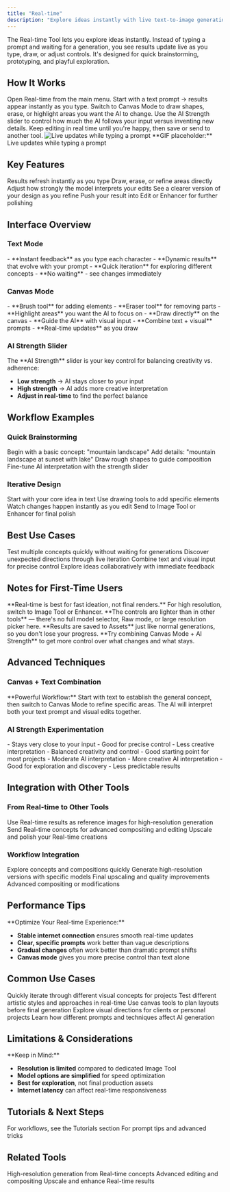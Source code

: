 ```yaml
---
title: "Real-time"
description: "Explore ideas instantly with live text-to-image generation and interactive canvas editing"
---
```


The Real-time Tool lets you explore ideas instantly. Instead of typing a prompt and waiting for a generation, you see results update live as you type, draw, or adjust controls. It's designed for quick brainstorming, prototyping, and playful exploration.

## How It Works

<Steps>
  <Step title="Open Real-time">
    Open Real-time from the main menu.
  </Step>
  
  <Step title="Start with Text">
    Start with a text prompt → results appear instantly as you type.
  </Step>
  
  <Step title="Switch to Canvas Mode">
    Switch to Canvas Mode to draw shapes, erase, or highlight areas you want the AI to change.
  </Step>
  
  <Step title="Adjust AI Strength">
    Use the AI Strength slider to control how much the AI follows your input versus inventing new details.
  </Step>
  
  <Step title="Save or Send">
    Keep editing in real time until you're happy, then save or send to another tool.
  </Step>
</Steps>

<Frame>
  <img src="/images/tools/realtime-live-updates.gif" alt="Live updates while typing a prompt" />
</Frame>

<Note>
**GIF placeholder:** Live updates while typing a prompt
</Note>

## Key Features

<CardGroup cols={2}>
  <Card title="Live Text-to-Image" icon="bolt">
    Results refresh instantly as you type
  </Card>
  
  <Card title="Interactive Canvas" icon="paintbrush">
    Draw, erase, or refine areas directly
  </Card>
  
  <Card title="AI Strength Control" icon="sliders">
    Adjust how strongly the model interprets your edits
  </Card>
  
  <Card title="Real-time Upscaling Preview" icon="expand">
    See a clearer version of your design as you refine
  </Card>
  
  <Card title="Send to Other Tools" icon="arrow-right">
    Push your result into Edit or Enhancer for further polishing
  </Card>
</CardGroup>

## Interface Overview

### Text Mode

<Accordion title="Live Text-to-Image Generation">
  - **Instant feedback** as you type each character
  - **Dynamic results** that evolve with your prompt
  - **Quick iteration** for exploring different concepts
  - **No waiting** - see changes immediately
</Accordion>

### Canvas Mode

<AccordionGroup>
  <Accordion title="Drawing Tools">
    - **Brush tool** for adding elements
    - **Eraser tool** for removing parts
    - **Highlight areas** you want the AI to focus on
  </Accordion>
  
  <Accordion title="Interactive Editing">
    - **Draw directly** on the canvas
    - **Guide the AI** with visual input
    - **Combine text + visual** prompts
    - **Real-time updates** as you draw
  </Accordion>
</AccordionGroup>

### AI Strength Slider

<Info>
The **AI Strength** slider is your key control for balancing creativity vs. adherence:

- **Low strength** → AI stays closer to your input
- **High strength** → AI adds more creative interpretation
- **Adjust in real-time** to find the perfect balance
</Info>

## Workflow Examples

### Quick Brainstorming

<Steps>
  <Step title="Start Typing">
    Begin with a basic concept: "mountain landscape"
  </Step>
  
  <Step title="Refine Live">
    Add details: "mountain landscape at sunset with lake"
  </Step>
  
  <Step title="Switch to Canvas">
    Draw rough shapes to guide composition
  </Step>
  
  <Step title="Adjust Strength">
    Fine-tune AI interpretation with the strength slider
  </Step>
</Steps>

### Iterative Design

<Steps>
  <Step title="Base Concept">
    Start with your core idea in text
  </Step>
  
  <Step title="Canvas Refinement">
    Use drawing tools to add specific elements
  </Step>
  
  <Step title="Real-time Adjustments">
    Watch changes happen instantly as you edit
  </Step>
  
  <Step title="Export Result">
    Send to Image Tool or Enhancer for final polish
  </Step>
</Steps>

## Best Use Cases

<CardGroup cols={2}>
  <Card title="Rapid Prototyping" icon="rocket">
    Test multiple concepts quickly without waiting for generations
  </Card>
  
  <Card title="Creative Exploration" icon="lightbulb">
    Discover unexpected directions through live iteration
  </Card>
  
  <Card title="Concept Sketching" icon="pen-to-square">
    Combine text and visual input for precise control
  </Card>
  
  <Card title="Interactive Brainstorming" icon="brain">
    Explore ideas collaboratively with immediate feedback
  </Card>
</CardGroup>

## Notes for First-Time Users

<AccordionGroup>
  <Accordion title="Purpose & Scope">
    **Real-time is best for fast ideation, not final renders.** For high resolution, switch to Image Tool or Enhancer.
  </Accordion>
  
  <Accordion title="Simplified Controls">
    **The controls are lighter than in other tools** — there's no full model selector, Raw mode, or large resolution picker here.
  </Accordion>
  
  <Accordion title="Progress Saving">
    **Results are saved to Assets** just like normal generations, so you don't lose your progress.
  </Accordion>
  
  <Accordion title="Pro Tip">
    **Try combining Canvas Mode + AI Strength** to get more control over what changes and what stays.
  </Accordion>
</AccordionGroup>

## Advanced Techniques

### Canvas + Text Combination

<Tip>
**Powerful Workflow:** Start with text to establish the general concept, then switch to Canvas Mode to refine specific areas. The AI will interpret both your text prompt and visual edits together.
</Tip>

### AI Strength Experimentation

<AccordionGroup>
  <Accordion title="Low Strength (10-30%)">
    - Stays very close to your input
    - Good for precise control
    - Less creative interpretation
  </Accordion>
  
  <Accordion title="Medium Strength (40-70%)">
    - Balanced creativity and control
    - Good starting point for most projects
    - Moderate AI interpretation
  </Accordion>
  
  <Accordion title="High Strength (80-100%)">
    - More creative AI interpretation
    - Good for exploration and discovery
    - Less predictable results
  </Accordion>
</AccordionGroup>

## Integration with Other Tools

### From Real-time to Other Tools

<CardGroup cols={3}>
  <Card title="To Image Tool" icon="image">
    Use Real-time results as reference images for high-resolution generation
  </Card>
  
  <Card title="To Edit Tool" icon="edit">
    Send Real-time concepts for advanced compositing and editing
  </Card>
  
  <Card title="To Enhancer" icon="sparkles">
    Upscale and polish your Real-time creations
  </Card>
</CardGroup>

### Workflow Integration

<Steps>
  <Step title="Ideate in Real-time">
    Explore concepts and compositions quickly
  </Step>
  
  <Step title="Refine in Image Tool">
    Generate high-resolution versions with specific models
  </Step>
  
  <Step title="Polish in Enhancer">
    Final upscaling and quality improvements
  </Step>
  
  <Step title="Edit if Needed">
    Advanced compositing or modifications
  </Step>
</Steps>

## Performance Tips

<Info>
**Optimize Your Real-time Experience:**

- **Stable internet connection** ensures smooth real-time updates
- **Clear, specific prompts** work better than vague descriptions
- **Gradual changes** often work better than dramatic prompt shifts
- **Canvas mode** gives you more precise control than text alone
</Info>

## Common Use Cases

<AccordionGroup>
  <Accordion title="Concept Art Development">
    Quickly iterate through different visual concepts for projects
  </Accordion>
  
  <Accordion title="Style Exploration">
    Test different artistic styles and approaches in real-time
  </Accordion>
  
  <Accordion title="Composition Planning">
    Use canvas tools to plan layouts before final generation
  </Accordion>
  
  <Accordion title="Creative Direction">
    Explore visual directions for clients or personal projects
  </Accordion>
  
  <Accordion title="Educational Exploration">
    Learn how different prompts and techniques affect AI generation
  </Accordion>
</AccordionGroup>

## Limitations & Considerations

<Warning>
**Keep in Mind:**

- **Resolution is limited** compared to dedicated Image Tool
- **Model options are simplified** for speed optimization
- **Best for exploration**, not final production assets
- **Internet latency** can affect real-time responsiveness
</Warning>

## Tutorials & Next Steps

<CardGroup cols={2}>
  <Card title="Workflows" icon="book" href="/tutorials">
    For workflows, see the Tutorials section
  </Card>
  
  <Card title="Tips & Tricks" icon="lightbulb" href="/tutorials/tips-tricks">
    For prompt tips and advanced tricks
  </Card>
</CardGroup>

## Related Tools

<CardGroup cols={3}>
  <Card title="Image Tool" icon="image" href="/tools/image">
    High-resolution generation from Real-time concepts
  </Card>
  
  <Card title="Edit Tool" icon="edit" href="/tools/edit">
    Advanced editing and compositing
  </Card>
  
  <Card title="Enhancer" icon="sparkles" href="/tools/enhancer">
    Upscale and enhance Real-time results
  </Card>
</CardGroup>
